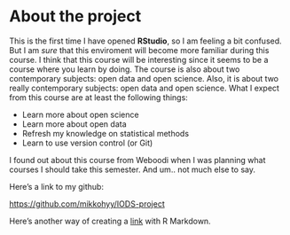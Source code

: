 
# About the project

This is the first time I have opened **RStudio**, so I am feeling a bit confused. But I am *sure* that this enviroment will become more familiar during this course. I think that this course will be interesting since it seems to be a course where you learn by doing. The course is also about two contemporary subjects: open data and open science. Also, it is about two really contemporary subjects: open data and open science. What I expect from this course are at least the following things:

* Learn more about open science
* Learn more about open data
* Refresh my knowledge on statistical methods
* Learn to use version control (or Git)

I found out about this course from Weboodi when I was planning what courses I should take this semester. And um.. not much else to say. 

Here's a link to my github:

<https://github.com/mikkohyy/IODS-project>

Here's another way of creating a [link](https://github.com/mikkohyy/IODS-project) with R Markdown.